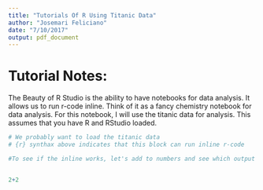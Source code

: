 ```yaml
---
title: "Tutorials Of R Using Titanic Data"
author: "Josemari Feliciano"
date: "7/10/2017"
output: pdf_document
---
```



# Tutorial Notes:  

The Beauty of R Studio is the ability to have notebooks for data analysis.  It allows us to run r-code inline.  Think of it as a fancy chemistry notebook for data analysis.  For this notebook, I will use the titanic data for analysis.  This assumes that you have R and RStudio loaded.  


```r
# We probably want to load the titanic data
# {r} synthax above indicates that this block can run inline r-code

#To see if the inline works, let's add to numbers and see which output is generated after we click on the upper-right play button:


2+2
```



